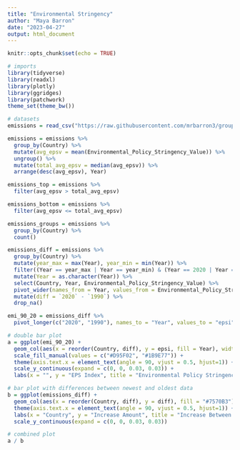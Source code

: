 ---
title: "Environmental Stringency"
author: "Maya Barron"
date: "2023-04-27"
output: html_document
---

```{r setup, include=FALSE}
knitr::opts_chunk$set(echo = TRUE)
```

```{r, warning = FALSE, include = FALSE}
# imports
library(tidyverse)
library(readxl)
library(plotly)
library(ggridges)
library(patchwork)
theme_set(theme_bw())
```

```{r, message = FALSE}
# datasets
emissions = read_csv("https://raw.githubusercontent.com/mrbarron3/group_project/main/data.csv")

emissions = emissions %>%
  group_by(Country) %>%
  mutate(avg_epsv = mean(Environmental_Policy_Stringency_Value)) %>%
  ungroup() %>%
  mutate(total_avg_epsv = median(avg_epsv)) %>%
  arrange(desc(avg_epsv), Year)

emissions_top = emissions %>%
  filter(avg_epsv > total_avg_epsv)

emissions_bottom = emissions %>%
  filter(avg_epsv <= total_avg_epsv)

emissions_groups = emissions %>%
  group_by(Country) %>%
  count()

emissions_diff = emissions %>%
  group_by(Country) %>%
  mutate(year_max = max(Year), year_min = min(Year)) %>%
  filter((Year == year_max | Year == year_min) & (Year == 2020 | Year == 1990)) %>%
  mutate(Year = as.character(Year)) %>%
  select(Country, Year, Environmental_Policy_Stringency_Value) %>%
  pivot_wider(names_from = Year, values_from = Environmental_Policy_Stringency_Value) %>%
  mutate(diff = `2020` - `1990`) %>%
  drop_na()

emi_90_20 = emissions_diff %>%
  pivot_longer(c("2020", "1990"), names_to = "Year", values_to = "epsi")
```

```{r}
# double bar plot
a = ggplot(emi_90_20) +
  geom_col(aes(x = reorder(Country, diff), y = epsi, fill = Year), width = 0.7, position = "dodge") + 
  scale_fill_manual(values = c("#D95F02", "#1B9E77")) +
  theme(axis.text.x = element_text(angle = 90, vjust = 0.5, hjust=1)) +
  scale_y_continuous(expand = c(0, 0, 0.03, 0.03)) +
  labs(x = "", y = "EPS Index", title = "Environmental Policy Stringency (EPS) Index by Country and Year", subtitle = "Only Includes Countries Where Both 2020 and 1990 Data is Available")
```

```{r}
# bar plot with differences between newest and oldest data
b = ggplot(emissions_diff) +
  geom_col(aes(x = reorder(Country, diff), y = diff), fill = "#7570B3") +
  theme(axis.text.x = element_text(angle = 90, vjust = 0.5, hjust=1)) +
  labs(x = "Country", y = "Increase Amount", title = "Increase Between 1990 and 2020 EPS Indexes") +
  scale_y_continuous(expand = c(0, 0, 0.03, 0.03))
```

```{r, fig.height = 7}
# combined plot
a / b
```